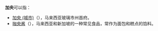 '''加央'''可以指：
*[[加央_(城市)|加央 (城市)]]（{{lang-ms|Kangar}}），马来西亚玻璃市州首府。
*[[咖央酱|咖央酱]]（{{lang-ms|kaya}}），马来西亚和新加坡的一种常见食品，常作为面包和糕点的馅料。

{{disambig|K|Cat=二字译名消歧义}}